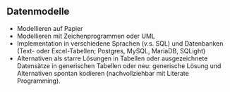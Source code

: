 ## Datenmodelle


-   Modellieren auf Papier
-   Modellieren mit Zeichenprogrammen oder UML
-   Implementation in verschiedene Sprachen (v.s. SQL) und Datenbanken (Text- oder Excel-Tabellen; Postgres, MySQL, MariaDB, SQLight)
-   Alternativen als starre Lösungen in Tabellen oder ausgezeichnete Datensätze in generischen Tabellen oder neu: generische Lösung und Alternativen spontan kodieren (nachvollziehbar mit Literate Programming).